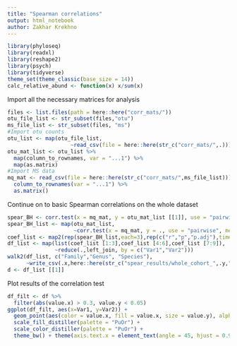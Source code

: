 ```yaml
---
title: "Spearman correlations"
output: html_notebook
author: Zakhar Krekhno
---
```


```r
library(phyloseq)
library(readxl)
library(reshape2)
library(psych)
library(tidyverse)
theme_set(theme_classic(base_size = 14))
calc_relative_abund <- function(x) x/sum(x)
```

Import all the necessary matrices for analysis
```r
files <- list.files(path = here::here("corr_mats/"))
otu_file_list <- str_subset(files,"otu")
ms_file_list <- str_subset(files, "ms")
#Import otu counts
otu_list <- map(otu_file_list, 
                    ~read_csv(file = here::here(str_c("corr_mats/",.))))
otu_mat_list <- otu_list %>% 
  map(column_to_rownames, var = "...1") %>% 
  map(as.matrix)
#Import MS data
mq_mat <- read_csv(file = here::here(str_c("corr_mats/",ms_file_list))) %>% 
  column_to_rownames(var = "...1") %>% 
  as.matrix()
```
Continue on to basic Spearman correlations on the whole dataset

```r
spear_BH <- corr.test(x = mq_mat, y = otu_mat_list [[1]], use = "pairwise", method="spearman", adjust="BH", ci=FALSE)
spear_BH_list <- map(otu_mat_list,
                     ~corr.test(x = mq_mat, y = ., use = "pairwise", method="spearman", adjust="BH", ci=FALSE))
coef_list <- map2(rep(spear_BH_list,each=3),rep(c("r","p","p.adj"),times = 3), ~melt(.x [.y]))
df_list <- map(list(coef_list [1:3],coef_list [4:6],coef_list [7:9]),
               ~reduce(.,left_join, by = c("Var1","Var2")))
walk2(df_list, c("Family","Genus", "Species"),
      ~write_csv(.x,here::here(str_c("spear_results/whole_cohort_",.y,"_cor.csv"))))
d <- df_list [[1]]
```

Plot results of the correlation test
```r
df_filt <- df %>% 
  filter(abs(value.x) > 0.3, value.y < 0.05)
ggplot(df_filt, aes(x=Var1, y=Var2)) +
  geom_point(aes(color = value.x, fill = value.x, size = value.y), alpha = 0.6, shape = 21) +
  scale_fill_distiller(palette = "PuOr") +
  scale_color_distiller(palette = "PuOr") +
  theme_bw() + theme(axis.text.x = element_text(angle = 45, hjust = 0.9))
```


